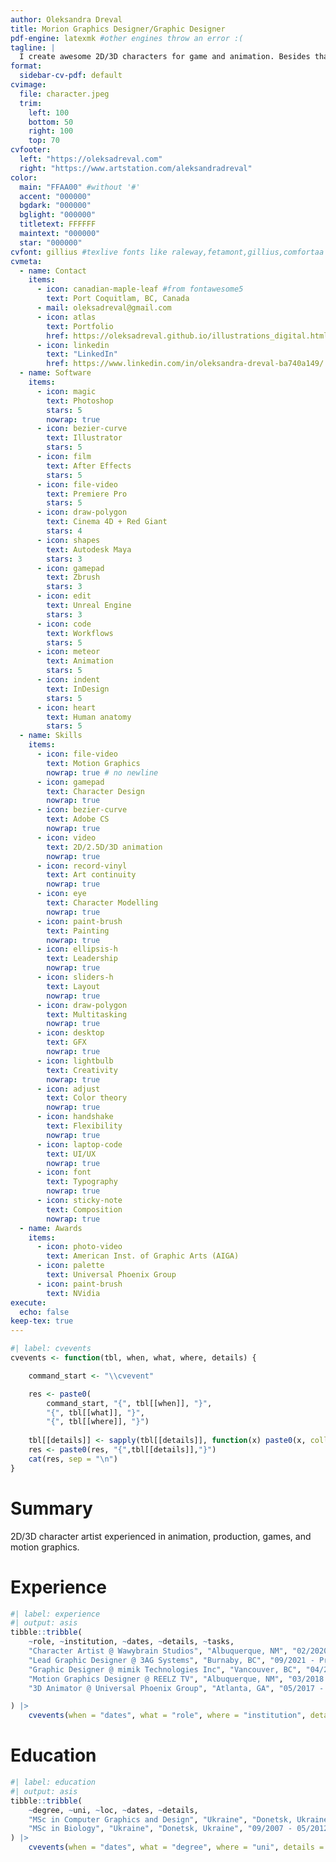 ```yaml
---
author: Oleksandra Dreval
title: Morion Graphics Designer/Graphic Designer
pdf-engine: latexmk #other engines throw an error :(
tagline: |
  I create awesome 2D/3D characters for game and animation. Besides that I am a flexible universe lover committed to learn new cool stuff and grow my skills!
format:
  sidebar-cv-pdf: default
cvimage:
  file: character.jpeg
  trim:
    left: 100 
    bottom: 50
    right: 100
    top: 70
cvfooter:
  left: "https://oleksadreval.com"
  right: "https://www.artstation.com/aleksandradreval"
color:
  main: "FFAA00" #without '#'
  accent: "000000"
  bgdark: "000000"
  bglight: "000000"
  titletext: FFFFFF
  maintext: "000000"
  star: "000000"
cvfont: gillius #texlive fonts like raleway,fetamont,gillius,comfortaa
cvmeta:
  - name: Contact
    items:
      - icon: canadian-maple-leaf #from fontawesome5
        text: Port Coquitlam, BC, Canada
      - mail: oleksadreval@gmail.com
      - icon: atlas
        text: Portfolio
        href: https://oleksadreval.github.io/illustrations_digital.html
      - icon: linkedin
        text: "LinkedIn"
        href: https://www.linkedin.com/in/oleksandra-dreval-ba740a149/
  - name: Software
    items:
      - icon: magic
        text: Photoshop
        stars: 5
        nowrap: true
      - icon: bezier-curve
        text: Illustrator
        stars: 5
      - icon: film
        text: After Effects
        stars: 5
      - icon: file-video
        text: Premiere Pro
        stars: 5
      - icon: draw-polygon
        text: Cinema 4D + Red Giant
        stars: 4
      - icon: shapes
        text: Autodesk Maya
        stars: 3
      - icon: gamepad
        text: Zbrush
        stars: 3
      - icon: edit
        text: Unreal Engine
        stars: 3
      - icon: code
        text: Workflows
        stars: 5
      - icon: meteor
        text: Animation
        stars: 5
      - icon: indent
        text: InDesign
        stars: 5
      - icon: heart
        text: Human anatomy
        stars: 5
  - name: Skills
    items:
      - icon: file-video
        text: Motion Graphics
        nowrap: true # no newline
      - icon: gamepad
        text: Character Design
        nowrap: true
      - icon: bezier-curve
        text: Adobe CS
        nowrap: true
      - icon: video
        text: 2D/2.5D/3D animation
        nowrap: true
      - icon: record-vinyl
        text: Art continuity
        nowrap: true
      - icon: eye
        text: Character Modelling
        nowrap: true
      - icon: paint-brush
        text: Painting
        nowrap: true
      - icon: ellipsis-h
        text: Leadership
        nowrap: true
      - icon: sliders-h
        text: Layout
        nowrap: true
      - icon: draw-polygon
        text: Multitasking
        nowrap: true
      - icon: desktop
        text: GFX
        nowrap: true
      - icon: lightbulb
        text: Creativity
        nowrap: true
      - icon: adjust
        text: Color theory
        nowrap: true
      - icon: handshake
        text: Flexibility
        nowrap: true
      - icon: laptop-code
        text: UI/UX
        nowrap: true
      - icon: font
        text: Typography
        nowrap: true
      - icon: sticky-note
        text: Composition
        nowrap: true
  - name: Awards
    items:
      - icon: photo-video
        text: American Inst. of Graphic Arts (AIGA)
      - icon: palette
        text: Universal Phoenix Group
      - icon: paint-brush
        text: NVidia
execute:
  echo: false
keep-tex: true
---
```



```r
#| label: cvevents
cvevents <- function(tbl, when, what, where, details) {

    command_start <- "\\cvevent"

    res <- paste0(
        command_start, "{", tbl[[when]], "}", 
        "{", tbl[[what]], "}",
        "{", tbl[[where]], "}")
    
    tbl[[details]] <- sapply(tbl[[details]], function(x) paste0(x, collapse = ", "))
    res <- paste0(res, "{",tbl[[details]],"}")
    cat(res, sep = "\n")
}
```

# Summary

2D/3D character artist experienced in animation, production, games, and motion graphics.

# Experience


```r
#| label: experience
#| output: asis
tibble::tribble(
    ~role, ~institution, ~dates, ~details, ~tasks,
    "Character Artist @ Wawybrain Studios", "Albuquerque, NM", "02/2020 - Present", "Game Design", c("Produced character design with human anatomy for animation and cinematics", "Developed concept art for characters and in-game assets", "Developed 3D models of characters with surfacing and fur", "Created graphics and illustrations to promote storytelling", "Created character and asset sketching and design following best quality standards"),
    "Lead Graphic Designer @ 3AG Systems", "Burnaby, BC", "09/2021 - Present", "Marketing Department", c("Produced marketing materials from concept to delivery", "Designed UI/UX for desktop and mobile software products and web-sites", "Developed brand identity and guidelines with innovative solutions", "Created production collaterals with efficient file-building methods and workflows"),
    "Graphic Designer @ mimik Technologies Inc", "Vancouver, BC", "04/2021 - 09/2021", "Marketing Department", c("Developed and executed corporate brand identity in-line with latest industry trends", "Created graphics and videos to support brand development to highest quality standards", "Conceptualized and designed UI/UX and web-site following style guidelines"),
    "Motion Graphics Designer @ REELZ TV", "Albuquerque, NM", "03/2018 - 06/2020", "Marketing Department", c("Created motion and keyart for on- and off-air graphics coherent with art direction", "Enhanced video/photo to enhance visual appeal and maintain brand identity", "Interviewed potential recruits and provided mentorship for new team members", "Developed and executed branding strategies and maintained digital assets database", "Developed workflows and best practices for asset organization in database"),
    "3D Animator @ Universal Phoenix Group", "Atlanta, GA", "05/2017 - 08/2017", "Game design", c("Animated 3D models of in-game characters using provided models and keyed lighting", "Followed production workflows for game development in collaborative setting")

) |>
    cvevents(when = "dates", what = "role", where = "institution", details = "tasks")
```

# Education

```r
#| label: education
#| output: asis
tibble::tribble(
    ~degree, ~uni, ~loc, ~dates, ~details,
    "MSc in Computer Graphics and Design", "Ukraine", "Donetsk, Ukraine", "10/2013 - 06/2016", c(""),
    "MSc in Biology", "Ukraine", "Donetsk, Ukraine", "09/2007 - 05/2012", c("")
) |>
    cvevents(when = "dates", what = "degree", where = "uni", details = "details")
```
